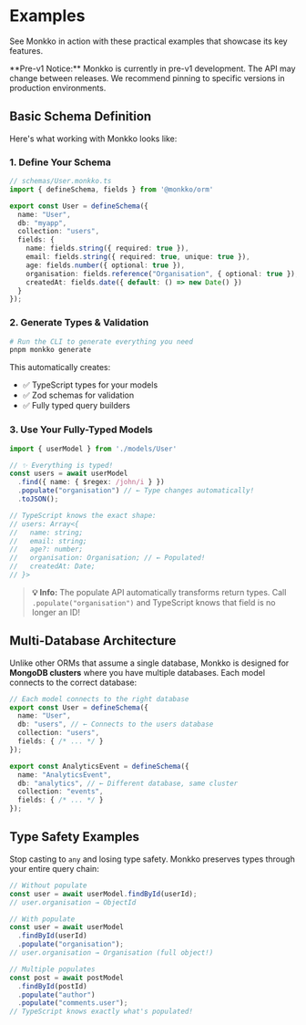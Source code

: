 

# Examples

See Monkko in action with these practical examples that showcase its key features.

<Callout type="warning">
**Pre-v1 Notice:** Monkko is currently in pre-v1 development. The API may change between releases. We recommend pinning to specific versions in production environments.
</Callout>

## Basic Schema Definition

Here's what working with Monkko looks like:

### 1. Define Your Schema

```typescript
// schemas/User.monkko.ts
import { defineSchema, fields } from '@monkko/orm'

export const User = defineSchema({
  name: "User",
  db: "myapp",
  collection: "users",
  fields: {
    name: fields.string({ required: true }),
    email: fields.string({ required: true, unique: true }),
    age: fields.number({ optional: true }),
    organisation: fields.reference("Organisation", { optional: true }),
    createdAt: fields.date({ default: () => new Date() })
  }
});
```

### 2. Generate Types & Validation

```bash
# Run the CLI to generate everything you need
pnpm monkko generate
```

This automatically creates:
- ✅ TypeScript types for your models
- ✅ Zod schemas for validation
- ✅ Fully typed query builders

### 3. Use Your Fully-Typed Models

```typescript
import { userModel } from './models/User'

// ✨ Everything is typed!
const users = await userModel
  .find({ name: { $regex: /john/i } })
  .populate("organisation") // ← Type changes automatically!
  .toJSON();

// TypeScript knows the exact shape:
// users: Array<{
//   name: string;
//   email: string;
//   age?: number;
//   organisation: Organisation; // ← Populated!
//   createdAt: Date;
// }>
```

> **💡 Info:** The populate API automatically transforms return types. Call `.populate("organisation")` and TypeScript knows that field is no longer an ID!

## Multi-Database Architecture

Unlike other ORMs that assume a single database, Monkko is designed for **MongoDB clusters** where you have multiple databases. Each model connects to the correct database:

```typescript
// Each model connects to the right database
export const User = defineSchema({
  name: "User",
  db: "users", // ← Connects to the users database
  collection: "users",
  fields: { /* ... */ }
});

export const AnalyticsEvent = defineSchema({
  name: "AnalyticsEvent",
  db: "analytics", // ← Different database, same cluster
  collection: "events",
  fields: { /* ... */ }
});
```

## Type Safety Examples

Stop casting to `any` and losing type safety. Monkko preserves types through your entire query chain:

```typescript
// Without populate
const user = await userModel.findById(userId);
// user.organisation → ObjectId

// With populate
const user = await userModel
  .findById(userId)
  .populate("organisation");
// user.organisation → Organisation (full object!)

// Multiple populates
const post = await postModel
  .findById(postId)
  .populate("author")
  .populate("comments.user");
// TypeScript knows exactly what's populated!
```
